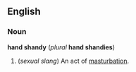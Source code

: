 ==English==
===Noun===
'''hand shandy''' (''plural'' '''hand shandies''')

#(''sexual slang'') An act of [[masturbation]].